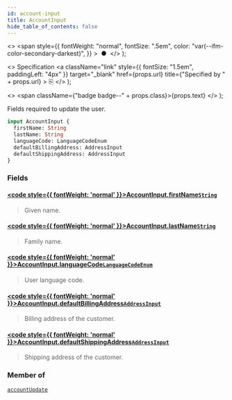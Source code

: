 ```yaml
---
id: account-input
title: AccountInput
hide_table_of_contents: false
---
```


  <>
    <span
      style={{
        fontWeight: "normal",
        fontSize: ".5em",
        color: "var(--ifm-color-secondary-darkest)",
      }}
    >
      &nbsp;●&nbsp;
    </span>
  </>
);

  <>
    Specification
    <a
      className="link"
      style={{ fontSize: "1.5em", paddingLeft: "4px" }}
      target="\_blank"
      href={props.url}
      title={"Specified by " + props.url}
    >
      ⎘
    </a>
  </>
);

  <>
    <span className={"badge badge--" + props.class}>{props.text}</span>
  </>
);

Fields required to update the user.

```graphql
input AccountInput {
  firstName: String
  lastName: String
  languageCode: LanguageCodeEnum
  defaultBillingAddress: AddressInput
  defaultShippingAddress: AddressInput
}
```

### Fields

#### [<code style={{ fontWeight: 'normal' }}>AccountInput.<b>firstName</b></code>](#)<Bullet />[`String`](../../../api-reference/miscellaneous/scalars/string) <Badge class="secondary" text="scalar"/> <Badge class="secondary" text="miscellaneous"/>

> Given name.

#### [<code style={{ fontWeight: 'normal' }}>AccountInput.<b>lastName</b></code>](#)<Bullet />[`String`](../../../api-reference/miscellaneous/scalars/string) <Badge class="secondary" text="scalar"/> <Badge class="secondary" text="miscellaneous"/>

> Family name.

#### [<code style={{ fontWeight: 'normal' }}>AccountInput.<b>languageCode</b></code>](#)<Bullet />[`LanguageCodeEnum`](../../../api-reference/miscellaneous/enums/language-code-enum) <Badge class="secondary" text="enum"/> <Badge class="secondary" text="miscellaneous"/>

> User language code.

#### [<code style={{ fontWeight: 'normal' }}>AccountInput.<b>defaultBillingAddress</b></code>](#)<Bullet />[`AddressInput`](../../../api-reference/miscellaneous/inputs/address-input) <Badge class="secondary" text="input"/> <Badge class="secondary" text="miscellaneous"/>

> Billing address of the customer.

#### [<code style={{ fontWeight: 'normal' }}>AccountInput.<b>defaultShippingAddress</b></code>](#)<Bullet />[`AddressInput`](../../../api-reference/miscellaneous/inputs/address-input) <Badge class="secondary" text="input"/> <Badge class="secondary" text="miscellaneous"/>

> Shipping address of the customer.

### Member of

[`accountUpdate`](../../../api-reference/users/mutations/account-update) <Badge class="secondary" text="mutation"/>
